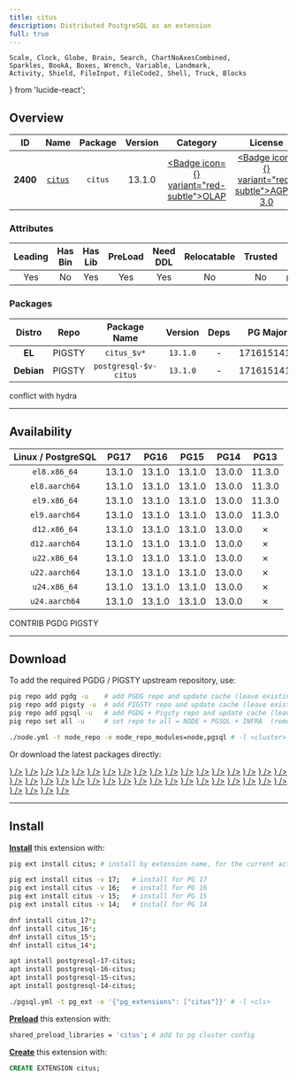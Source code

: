 ```yaml
---
title: citus
description: Distributed PostgreSQL as an extension
full: true
---
```


    Scale, Clock, Globe, Brain, Search, ChartNoAxesCombined,
    Sparkles, BookA, Boxes, Wrench, Variable, Landmark,
    Activity, Shield, FileInput, FileCode2, Shell, Truck, Blocks
} from 'lucide-react';

## Overview

| <TooltipIconButton tooltip="Extension unique identifier" side="top">ID</TooltipIconButton> | <TooltipIconButton tooltip="Extension name" side="top">Name</TooltipIconButton> | <TooltipIconButton tooltip="Package name for installation" side="top">Package</TooltipIconButton> | <TooltipIconButton tooltip="Latest available extension version" side="top">Version</TooltipIconButton> | <TooltipIconButton tooltip="Extension category" side="top">Category</TooltipIconButton> | <TooltipIconButton tooltip="Open source license" side="top">License</TooltipIconButton> | <TooltipIconButton tooltip="Programming language" side="top">Lang</TooltipIconButton> |
|:--------:|:--------:|:----------:|:--------------:|:---------------------------------------:|:------------------------------------------------------:|:----:|
| **2400** | [`citus`](https://github.com/citusdata/citus) | `citus` | 13.1.0 | <a href="/ext/olap" className="no-underline"><Badge icon={<ChartNoAxesCombined />} variant="red-subtle">OLAP</Badge></a> | <a href="/ext/list/license#agpl-30" className="no-underline"><Badge icon={<Scale />} variant="red-subtle">AGPL-3.0</Badge></a> | <a href="/ext/list/lang#c"><Badge icon={<FileCode2 />} variant="blue-subtle">C</Badge></a> |

### Attributes

| <TooltipIconButton tooltip="The Primary Leading extension in the Package" side="top">Leading</TooltipIconButton> | <TooltipIconButton tooltip="Contains binary utils" side="top">Has Bin</TooltipIconButton> | <TooltipIconButton tooltip="Contains .so shared library files" side="top">Has Lib</TooltipIconButton> | <TooltipIconButton tooltip="Requires preloading via shared_preload_libraries" side="top">PreLoad</TooltipIconButton> | <TooltipIconButton tooltip="Requires CREATE EXTENSION DDL command" side="top">Need DDL</TooltipIconButton> | <TooltipIconButton tooltip="Can be installed in any schema" side="top">Relocatable</TooltipIconButton> | <TooltipIconButton tooltip="Can be created by non-superuser" side="top">Trusted</TooltipIconButton> | <TooltipIconButton tooltip="Schemas used by this extension" side="top">Schemas</TooltipIconButton> |
|:-------:|:-------:|:-------:|:-------:|:--------:|:-----------:|:-------:|:-------:|
| Yes | No | Yes | Yes | Yes | No | No | `pg_catalog` |

### Packages

| <TooltipIconButton tooltip="Linux distribution family, EL or Debian" side="top">Distro</TooltipIconButton> | <TooltipIconButton tooltip="Package repository" side="top">Repo</TooltipIconButton> | <TooltipIconButton tooltip="The RPM/DEB Package Name Pattern (replace $v with real pg major)" side="top">Package Name</TooltipIconButton> | <TooltipIconButton tooltip="Latest package version" side="top">Version</TooltipIconButton> | <TooltipIconButton tooltip="RPM/DEB Package dependencies" side="top">Deps</TooltipIconButton> | <TooltipIconButton tooltip="Available in these PostgreSQL Major Versions" side="top">PG Major</TooltipIconButton> |
|:----------:|:--------:|:------------------------:|:-----------:|:------------:|:------------------:|
|   **EL**   | <Badge variant="amber-subtle"><span className="font-bold">PIGSTY</span></Badge> | `citus_$v*` | `13.1.0` | - | <Badge variant="green-subtle">17</Badge><Badge variant="green-subtle">16</Badge><Badge variant="green-subtle">15</Badge><Badge variant="red-subtle">14</Badge><Badge variant="red-subtle">13</Badge> |
| **Debian** | <Badge variant="amber-subtle"><span className="font-bold">PIGSTY</span></Badge> | `postgresql-$v-citus` | `13.1.0` | - | <Badge variant="green-subtle">17</Badge><Badge variant="green-subtle">16</Badge><Badge variant="green-subtle">15</Badge><Badge variant="red-subtle">14</Badge><Badge variant="red-subtle">13</Badge> |


<Callout title="Comments" type="info">
    conflict with hydra
</Callout>


------

## Availability

| <TooltipIconButton tooltip="Linux Distro Arch / PostgreSQL Major Version" side="top">Linux / PostgreSQL </TooltipIconButton> | **PG17** | **PG16** | **PG15** | **PG14** | <span className="text-red-500">**PG13**</span> |
|:-----:|:-----:|:-----:|:-----:|:-----:|:-----:|
| `el8.x86_64` | <Badge variant="amber-subtle">13.1.0</Badge> | <Badge variant="amber-subtle">13.1.0</Badge> | <Badge variant="amber-subtle">13.1.0</Badge> | <Badge variant="amber-subtle">13.0.0</Badge> | <Badge variant="blue-subtle">11.3.0</Badge> |
| `el8.aarch64` | <Badge variant="amber-subtle">13.1.0</Badge> | <Badge variant="amber-subtle">13.1.0</Badge> | <Badge variant="amber-subtle">13.1.0</Badge> | <Badge variant="amber-subtle">13.0.0</Badge> | <Badge variant="blue-subtle">11.3.0</Badge> |
| `el9.x86_64` | <Badge variant="amber-subtle">13.1.0</Badge> | <Badge variant="amber-subtle">13.1.0</Badge> | <Badge variant="amber-subtle">13.1.0</Badge> | <Badge variant="amber-subtle">13.0.0</Badge> | <Badge variant="blue-subtle">11.3.0</Badge> |
| `el9.aarch64` | <Badge variant="amber-subtle">13.1.0</Badge> | <Badge variant="amber-subtle">13.1.0</Badge> | <Badge variant="amber-subtle">13.1.0</Badge> | <Badge variant="amber-subtle">13.0.0</Badge> | <Badge variant="blue-subtle">11.3.0</Badge> |
| `d12.x86_64` | <Badge variant="amber-subtle">13.1.0</Badge> | <Badge variant="amber-subtle">13.1.0</Badge> | <Badge variant="amber-subtle">13.1.0</Badge> | <Badge variant="amber-subtle">13.0.0</Badge> | <Badge variant="red-subtle">✗</Badge> |
| `d12.aarch64` | <Badge variant="amber-subtle">13.1.0</Badge> | <Badge variant="amber-subtle">13.1.0</Badge> | <Badge variant="amber-subtle">13.1.0</Badge> | <Badge variant="amber-subtle">13.0.0</Badge> | <Badge variant="red-subtle">✗</Badge> |
| `u22.x86_64` | <Badge variant="amber-subtle">13.1.0</Badge> | <Badge variant="amber-subtle">13.1.0</Badge> | <Badge variant="amber-subtle">13.1.0</Badge> | <Badge variant="amber-subtle">13.0.0</Badge> | <Badge variant="red-subtle">✗</Badge> |
| `u22.aarch64` | <Badge variant="amber-subtle">13.1.0</Badge> | <Badge variant="amber-subtle">13.1.0</Badge> | <Badge variant="amber-subtle">13.1.0</Badge> | <Badge variant="amber-subtle">13.0.0</Badge> | <Badge variant="red-subtle">✗</Badge> |
| `u24.x86_64` | <Badge variant="amber-subtle">13.1.0</Badge> | <Badge variant="amber-subtle">13.1.0</Badge> | <Badge variant="amber-subtle">13.1.0</Badge> | <Badge variant="amber-subtle">13.0.0</Badge> | <Badge variant="red-subtle">✗</Badge> |
| `u24.aarch64` | <Badge variant="amber-subtle">13.1.0</Badge> | <Badge variant="amber-subtle">13.1.0</Badge> | <Badge variant="amber-subtle">13.1.0</Badge> | <Badge variant="amber-subtle">13.0.0</Badge> | <Badge variant="red-subtle">✗</Badge> |

<Badge variant="green-subtle"><span className="font-black">CONTRIB</span></Badge> <Badge variant="blue-subtle"><span className="font-black">PGDG</span></Badge> <Badge variant="amber-subtle"><span className="font-black">PIGSTY</span></Badge>

------

## Download

To add the required PGDG / PIGSTY upstream repository, use:

```bash tab="pig"
pig repo add pgdg -u    # add PGDG repo and update cache (leave existing repos)
pig repo add pigsty -u  # add PIGSTY repo and update cache (leave existing repos)
pig repo add pgsql -u   # add PGDG + Pigsty repo and update cache (leave existing repos)
pig repo set all -u     # set repo to all = NODE + PGSQL + INFRA  (remove existing repos)
```
```bash tab="pigsty"
./node.yml -t node_repo -e node_repo_modules=node,pgsql # -l <cluster>
```

Or download the latest packages directly:

<Files>
    <Folder name="el8.x86_64">
        <a href="https://repo.pigsty.io/yum/pgsql/el8.x86_64/citus_17-13.1.0-9PIGSTY.el8.x86_64.rpm"><File name="citus_17-13.1.0-9PIGSTY.el8.x86_64.rpm" icon={<Package className="text-emerald-500" />} /></a>
        <a href="https://repo.pigsty.io/yum/pgsql/el8.x86_64/citus_16-13.1.0-9PIGSTY.el8.x86_64.rpm"><File name="citus_16-13.1.0-9PIGSTY.el8.x86_64.rpm" icon={<Package className="text-emerald-500" />} /></a>
        <a href="https://repo.pigsty.io/yum/pgsql/el8.x86_64/citus_15-13.1.0-9PIGSTY.el8.x86_64.rpm"><File name="citus_15-13.1.0-9PIGSTY.el8.x86_64.rpm" icon={<Package className="text-emerald-500" />} /></a>
        <a href="https://repo.pigsty.io/yum/pgsql/el8.x86_64/citus_14-13.0.0-1PIGSTY.el8.x86_64.rpm"><File name="citus_14-13.0.0-1PIGSTY.el8.x86_64.rpm" icon={<Package className="text-emerald-500" />} /></a>
    </Folder>
    <Folder name="el8.aarch64">
        <a href="https://repo.pigsty.io/yum/pgsql/el8.aarch64/citus_17-13.1.0-9PIGSTY.el8.aarch64.rpm"><File name="citus_17-13.1.0-9PIGSTY.el8.aarch64.rpm" icon={<Package className="text-orange-500" />} /></a>
        <a href="https://repo.pigsty.io/yum/pgsql/el8.aarch64/citus_16-13.1.0-9PIGSTY.el8.aarch64.rpm"><File name="citus_16-13.1.0-9PIGSTY.el8.aarch64.rpm" icon={<Package className="text-orange-500" />} /></a>
        <a href="https://repo.pigsty.io/yum/pgsql/el8.aarch64/citus_15-13.1.0-9PIGSTY.el8.aarch64.rpm"><File name="citus_15-13.1.0-9PIGSTY.el8.aarch64.rpm" icon={<Package className="text-orange-500" />} /></a>
        <a href="https://repo.pigsty.io/yum/pgsql/el8.aarch64/citus_14-13.0.0-1PIGSTY.el8.aarch64.rpm"><File name="citus_14-13.0.0-1PIGSTY.el8.aarch64.rpm" icon={<Package className="text-orange-500" />} /></a>
    </Folder>
    <Folder name="el9.x86_64">
        <a href="https://repo.pigsty.io/yum/pgsql/el9.x86_64/citus_17-13.1.0-9PIGSTY.el9.x86_64.rpm"><File name="citus_17-13.1.0-9PIGSTY.el9.x86_64.rpm" icon={<Package className="text-emerald-500" />} /></a>
        <a href="https://repo.pigsty.io/yum/pgsql/el9.x86_64/citus_16-13.1.0-9PIGSTY.el9.x86_64.rpm"><File name="citus_16-13.1.0-9PIGSTY.el9.x86_64.rpm" icon={<Package className="text-emerald-500" />} /></a>
        <a href="https://repo.pigsty.io/yum/pgsql/el9.x86_64/citus_15-13.1.0-9PIGSTY.el9.x86_64.rpm"><File name="citus_15-13.1.0-9PIGSTY.el9.x86_64.rpm" icon={<Package className="text-emerald-500" />} /></a>
        <a href="https://repo.pigsty.io/yum/pgsql/el9.x86_64/citus_14-13.0.0-1PIGSTY.el9.x86_64.rpm"><File name="citus_14-13.0.0-1PIGSTY.el9.x86_64.rpm" icon={<Package className="text-emerald-500" />} /></a>
    </Folder>
    <Folder name="el9.aarch64">
        <a href="https://repo.pigsty.io/yum/pgsql/el9.aarch64/citus_17-13.1.0-9PIGSTY.el9.aarch64.rpm"><File name="citus_17-13.1.0-9PIGSTY.el9.aarch64.rpm" icon={<Package className="text-orange-500" />} /></a>
        <a href="https://repo.pigsty.io/yum/pgsql/el9.aarch64/citus_16-13.1.0-9PIGSTY.el9.aarch64.rpm"><File name="citus_16-13.1.0-9PIGSTY.el9.aarch64.rpm" icon={<Package className="text-orange-500" />} /></a>
        <a href="https://repo.pigsty.io/yum/pgsql/el9.aarch64/citus_15-13.1.0-9PIGSTY.el9.aarch64.rpm"><File name="citus_15-13.1.0-9PIGSTY.el9.aarch64.rpm" icon={<Package className="text-orange-500" />} /></a>
        <a href="https://repo.pigsty.io/yum/pgsql/el9.aarch64/citus_14-13.0.0-1PIGSTY.el9.aarch64.rpm"><File name="citus_14-13.0.0-1PIGSTY.el9.aarch64.rpm" icon={<Package className="text-orange-500" />} /></a>
    </Folder>
    <Folder name="d12.x86_64">
        <a href="https://repo.pigsty.io/apt/pgsql/bookworm/pool/main/c/citus/postgresql-17-citus_13.1.0-9PIGSTY~bookworm_amd64.deb"><File name="postgresql-17-citus_13.1.0-9PIGSTY~bookworm_amd64.deb" icon={<Box className="text-emerald-500" />} /></a>
        <a href="https://repo.pigsty.io/apt/pgsql/bookworm/pool/main/c/citus/postgresql-16-citus_13.1.0-9PIGSTY~bookworm_amd64.deb"><File name="postgresql-16-citus_13.1.0-9PIGSTY~bookworm_amd64.deb" icon={<Box className="text-emerald-500" />} /></a>
        <a href="https://repo.pigsty.io/apt/pgsql/bookworm/pool/main/c/citus/postgresql-15-citus_13.1.0-9PIGSTY~bookworm_amd64.deb"><File name="postgresql-15-citus_13.1.0-9PIGSTY~bookworm_amd64.deb" icon={<Box className="text-emerald-500" />} /></a>
        <a href="https://repo.pigsty.io/apt/pgsql/bookworm/pool/main/c/citus/postgresql-14-citus_13.0.0-1PIGSTY~bookworm_amd64.deb"><File name="postgresql-14-citus_13.0.0-1PIGSTY~bookworm_amd64.deb" icon={<Box className="text-emerald-500" />} /></a>
    </Folder>
    <Folder name="d12.aarch64">
        <a href="https://repo.pigsty.io/apt/pgsql/bookworm/pool/main/c/citus/postgresql-17-citus_13.1.0-9PIGSTY~bookworm_arm64.deb"><File name="postgresql-17-citus_13.1.0-9PIGSTY~bookworm_arm64.deb" icon={<Box className="text-orange-500" />} /></a>
        <a href="https://repo.pigsty.io/apt/pgsql/bookworm/pool/main/c/citus/postgresql-16-citus_13.1.0-9PIGSTY~bookworm_arm64.deb"><File name="postgresql-16-citus_13.1.0-9PIGSTY~bookworm_arm64.deb" icon={<Box className="text-orange-500" />} /></a>
        <a href="https://repo.pigsty.io/apt/pgsql/bookworm/pool/main/c/citus/postgresql-15-citus_13.1.0-9PIGSTY~bookworm_arm64.deb"><File name="postgresql-15-citus_13.1.0-9PIGSTY~bookworm_arm64.deb" icon={<Box className="text-orange-500" />} /></a>
        <a href="https://repo.pigsty.io/apt/pgsql/bookworm/pool/main/c/citus/postgresql-14-citus_13.0.0-1PIGSTY~bookworm_arm64.deb"><File name="postgresql-14-citus_13.0.0-1PIGSTY~bookworm_arm64.deb" icon={<Box className="text-orange-500" />} /></a>
    </Folder>
    <Folder name="u22.x86_64">
        <a href="https://repo.pigsty.io/apt/pgsql/jammy/pool/main/c/citus/postgresql-17-citus_13.1.0-9PIGSTY~jammy_amd64.deb"><File name="postgresql-17-citus_13.1.0-9PIGSTY~jammy_amd64.deb" icon={<Box className="text-emerald-500" />} /></a>
        <a href="https://repo.pigsty.io/apt/pgsql/jammy/pool/main/c/citus/postgresql-16-citus_13.1.0-9PIGSTY~jammy_amd64.deb"><File name="postgresql-16-citus_13.1.0-9PIGSTY~jammy_amd64.deb" icon={<Box className="text-emerald-500" />} /></a>
        <a href="https://repo.pigsty.io/apt/pgsql/jammy/pool/main/c/citus/postgresql-15-citus_13.1.0-9PIGSTY~jammy_amd64.deb"><File name="postgresql-15-citus_13.1.0-9PIGSTY~jammy_amd64.deb" icon={<Box className="text-emerald-500" />} /></a>
        <a href="https://repo.pigsty.io/apt/pgsql/jammy/pool/main/c/citus/postgresql-14-citus_13.0.0-1PIGSTY~jammy_amd64.deb"><File name="postgresql-14-citus_13.0.0-1PIGSTY~jammy_amd64.deb" icon={<Box className="text-emerald-500" />} /></a>
    </Folder>
    <Folder name="u22.aarch64">
        <a href="https://repo.pigsty.io/apt/pgsql/jammy/pool/main/c/citus/postgresql-17-citus_13.1.0-9PIGSTY~jammy_arm64.deb"><File name="postgresql-17-citus_13.1.0-9PIGSTY~jammy_arm64.deb" icon={<Box className="text-orange-500" />} /></a>
        <a href="https://repo.pigsty.io/apt/pgsql/jammy/pool/main/c/citus/postgresql-16-citus_13.1.0-9PIGSTY~jammy_arm64.deb"><File name="postgresql-16-citus_13.1.0-9PIGSTY~jammy_arm64.deb" icon={<Box className="text-orange-500" />} /></a>
        <a href="https://repo.pigsty.io/apt/pgsql/jammy/pool/main/c/citus/postgresql-15-citus_13.1.0-9PIGSTY~jammy_arm64.deb"><File name="postgresql-15-citus_13.1.0-9PIGSTY~jammy_arm64.deb" icon={<Box className="text-orange-500" />} /></a>
        <a href="https://repo.pigsty.io/apt/pgsql/jammy/pool/main/c/citus/postgresql-14-citus_13.0.0-1PIGSTY~jammy_arm64.deb"><File name="postgresql-14-citus_13.0.0-1PIGSTY~jammy_arm64.deb" icon={<Box className="text-orange-500" />} /></a>
    </Folder>
    <Folder name="u24.x86_64">
        <a href="https://repo.pigsty.io/apt/pgsql/noble/pool/main/c/citus/postgresql-17-citus_13.1.0-9PIGSTY~noble_amd64.deb"><File name="postgresql-17-citus_13.1.0-9PIGSTY~noble_amd64.deb" icon={<Box className="text-emerald-500" />} /></a>
        <a href="https://repo.pigsty.io/apt/pgsql/noble/pool/main/c/citus/postgresql-16-citus_13.1.0-9PIGSTY~noble_amd64.deb"><File name="postgresql-16-citus_13.1.0-9PIGSTY~noble_amd64.deb" icon={<Box className="text-emerald-500" />} /></a>
        <a href="https://repo.pigsty.io/apt/pgsql/noble/pool/main/c/citus/postgresql-15-citus_13.1.0-9PIGSTY~noble_amd64.deb"><File name="postgresql-15-citus_13.1.0-9PIGSTY~noble_amd64.deb" icon={<Box className="text-emerald-500" />} /></a>
        <a href="https://repo.pigsty.io/apt/pgsql/noble/pool/main/c/citus/postgresql-14-citus_13.0.0-1PIGSTY~noble_amd64.deb"><File name="postgresql-14-citus_13.0.0-1PIGSTY~noble_amd64.deb" icon={<Box className="text-emerald-500" />} /></a>
    </Folder>
    <Folder name="u24.aarch64">
        <a href="https://repo.pigsty.io/apt/pgsql/noble/pool/main/c/citus/postgresql-17-citus_13.1.0-9PIGSTY~noble_arm64.deb"><File name="postgresql-17-citus_13.1.0-9PIGSTY~noble_arm64.deb" icon={<Box className="text-orange-500" />} /></a>
        <a href="https://repo.pigsty.io/apt/pgsql/noble/pool/main/c/citus/postgresql-16-citus_13.1.0-9PIGSTY~noble_arm64.deb"><File name="postgresql-16-citus_13.1.0-9PIGSTY~noble_arm64.deb" icon={<Box className="text-orange-500" />} /></a>
        <a href="https://repo.pigsty.io/apt/pgsql/noble/pool/main/c/citus/postgresql-15-citus_13.1.0-9PIGSTY~noble_arm64.deb"><File name="postgresql-15-citus_13.1.0-9PIGSTY~noble_arm64.deb" icon={<Box className="text-orange-500" />} /></a>
        <a href="https://repo.pigsty.io/apt/pgsql/noble/pool/main/c/citus/postgresql-14-citus_13.0.0-1PIGSTY~noble_arm64.deb"><File name="postgresql-14-citus_13.0.0-1PIGSTY~noble_arm64.deb" icon={<Box className="text-orange-500" />} /></a>
    </Folder>
</Files>

------

## Install

[**Install**](/docs/pgsql/ext/install) this extension with:

```bash tab="pig"
pig ext install citus; # install by extension name, for the current active PG version

pig ext install citus -v 17;   # install for PG 17
pig ext install citus -v 16;   # install for PG 16
pig ext install citus -v 15;   # install for PG 15
pig ext install citus -v 14;   # install for PG 14
```
```bash tab="yum" 
dnf install citus_17*;
dnf install citus_16*;
dnf install citus_15*;
dnf install citus_14*;
```
```bash tab="apt" 
apt install postgresql-17-citus;
apt install postgresql-16-citus;
apt install postgresql-15-citus;
apt install postgresql-14-citus;
```
```bash tab="ansible"
./pgsql.yml -t pg_ext -e '{"pg_extensions": ["citus"]}' # -l <cls>
```

[**Preload**](/docs/pgsql/ext/load) this extension with:

```bash
shared_preload_libraries = 'citus'; # add to pg cluster config
```

[**Create**](/docs/pgsql/ext/create) this extension with:

```sql
CREATE EXTENSION citus;
```


